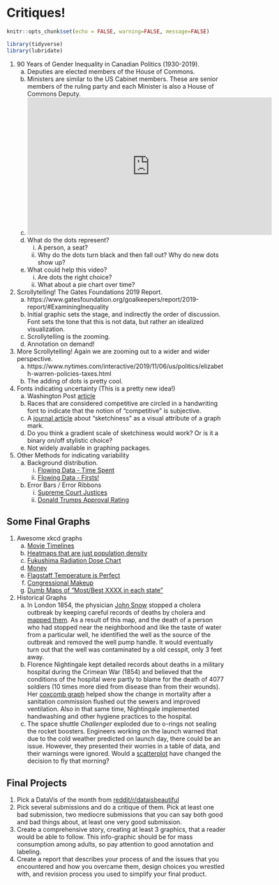 # Critiques!
```r
knitr::opts_chunk$set(echo = FALSE, warning=FALSE, message=FALSE)

library(tidyverse)
library(lubridate)
```



1. 90 Years of Gender Inequality in Canadian Politics (1930-2019). 
    a) Deputies are elected members of the House of Commons.
    b) Ministers are similar to the US Cabinet members. These are senior members of the ruling party and each Minister is also a House of Commons Deputy.
    c) <iframe width="560" height="315" src="https://www.youtube.com/embed/NFLNhMsbvw4" frameborder="0" allow="accelerometer; autoplay; encrypted-media; gyroscope; picture-in-picture" allowfullscreen></iframe>
    d) What do the dots represent? 
        i) A person, a seat? 
        ii) Why do the dots turn black and then fall out? Why do new dots show up?
    e) What could help this video? 
        i) Are dots the right choice? 
        ii) What about a pie chart over time?
        
2. Scrollytelling! The Gates Foundations 2019 Report.
    a) https://www.gatesfoundation.org/goalkeepers/report/2019-report/#ExaminingInequality
    b) Initial graphic sets the stage, and indirectly the order of discussion. Font sets the tone that this is not data, but rather an idealized visualization.
    c) Scrollytelling is the zooming.
    d) Annotation on demand!
    
3. More Scrollytelling!  Again we are zooming out to a wider and wider perspective.
    a) https://www.nytimes.com/interactive/2019/11/06/us/politics/elizabeth-warren-policies-taxes.html
    b) The adding of dots is pretty cool.
    
3. Fonts indicating uncertainty (This is a pretty new idea!)
    a) Washington Post [article](https://www.washingtonpost.com/graphics/politics/trifecta/)
    b) Races that are considered competitive are circled in a handwriting font to indicate that the notion of "competitive" is subjective.
    c) A [journal article](https://tobias.isenberg.cc/personal/papers/Wood_2012_SRI.pdf) about "sketchiness" as a visual attribute of a graph mark.
    d) Do you think a gradient scale of sketchiness would work? Or is it a binary on/off stylistic choice?
    e) Not widely available in graphing packages.

4. Other Methods for indicating variability
    a) Background distribution. 
        i) [Flowing Data - Time Spent](https://flowingdata.com/2016/12/06/how-people-like-you-spend-their-time/)
        ii) [Flowing Data - Firsts!](https://flowingdata.com/2017/02/23/the-first-time/)
    b) Error Bars / Error Ribbons
        i) [Supreme Court Justices](https://i.redd.it/tbkdkwgxgmy31.png)
        ii) [Donald Trumps Approval Rating](https://projects.fivethirtyeight.com/trump-approval-ratings/?ex_cid=rrpromo)



## Some Final Graphs

1. Awesome xkcd graphs
    a) [Movie Timelines](https://xkcd.com/657/)
    b) [Heatmaps that are just population density](https://xkcd.com/1138/)
    c) [Fukushima Radiation Dose Chart](https://xkcd.com/radiation/)
    d) [Money](https://xkcd.com/980/)
    e) [Flagstaff Temperature is Perfect](https://xkcd.com/1916/)
    f) [Congressional Makeup](https://xkcd.com/1127/)
    g) [Dumb Maps of "Most/Best XXXX in each state"](https://xkcd.com/1845/)
    
2. Historical Graphs
    a) In London 1854, the physician [John Snow](https://blogs.cdc.gov/publichealthmatters/2017/03/a-legacy-of-disease-detectives/) stopped a cholera outbreak by keeping careful records of deaths by cholera and [mapped them](https://en.wikipedia.org/wiki/John_Snow#/media/File:Snow-cholera-map-1.jpg). As a result of this map, and the death of a person who had stopped near the neighborhood and like the taste of water from a particular well, he identified the well as the source of the outbreak and removed the well pump handle.  It would eventually turn out that the well was contaminated by a old cesspit, only 3 feet away.
    b) Florence Nightingale kept detailed records about deaths in a military hospital during the Crimean War (1854) and believed that the conditions of the hospital were partly to blame for the death of 4077 soldiers (10 times more died from disease than from their wounds). Her [coxcomb graph](https://en.wikipedia.org/wiki/Florence_Nightingale#/media/File:Nightingale-mortality.jpg) helped show the change in mortality after a sanitation commission flushed out the sewers and improved ventilation. Also in that same time, Nightingale implemented handwashing and other hygiene practices to the hospital.
    c) The space shuttle *Challenger* exploded due to o-rings not sealing the rocket boosters. Engineers working on the launch warned that due to the cold weather predicted on launch day, there could be an issue. However, they presented their worries in a table of data, and their warnings were ignored.  Would a [scatterplot](https://vizdatar.wordpress.com/2015/05/06/space-shuttle-challenger-explosion-2/) have changed the decision to fly that morning?
    


## Final Projects

1. Pick a DataVis of the month from [reddit/r/dataisbeautiful](https://www.reddit.com/r/dataisbeautiful/search?q=author%3AAutoModerator+title%3A%22Battle+for+the+month+of%22&sort=new&restrict_sr=on) 
2. Pick several submissions and do a critique of them.  Pick at least one bad submission, two mediocre submissions that you can say both good and bad things about, at least one very good submission. 
3. Create a comprehensive story, creating at least 3 graphics, that a reader would be able to follow. This info-graphic should be for mass consumption among adults, so pay attention to good annotation and labeling.
4. Create a report that describes your process of and the issues that you encountered and how you overcame them, design choices you wrestled with, and revision process you used to simplify your final product.

